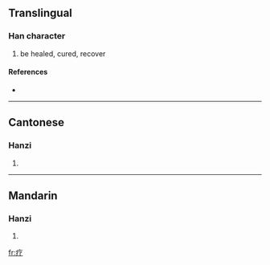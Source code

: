 {{see|療}}
==Translingual==

===Han character===
{{Han char|rn=104|rad=疒|as=02|sn=7|four=|canj=大弓弓 (KNN)}}

# be healed, cured, recover

====References====
* {{Han ref|kx=0769.091|hdz=42659.120|uh=7597|ud=30103}}

----

==Cantonese==

===Hanzi===
{{yue-hanzi|jyut=|y=liu4}}

# {{defn|Cantonese}}

----

==Mandarin==

===Hanzi===
{{cmn-hanzi|tra=療|pin=[[liáo]] ([[liao2]])|wg=liao<sup>2</sup>}}

# {{defn|Mandarin}}

[[fr:疗]]